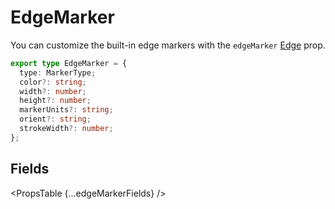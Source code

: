 
# EdgeMarker

You can customize the built-in edge markers with the `edgeMarker` [Edge](/api-reference/types/Edge) prop.

```ts
export type EdgeMarker = {
  type: MarkerType;
  color?: string;
  width?: number;
  height?: number;
  markerUnits?: string;
  orient?: string;
  strokeWidth?: number;
};
```

## Fields

<PropsTable {...edgeMarkerFields} />
